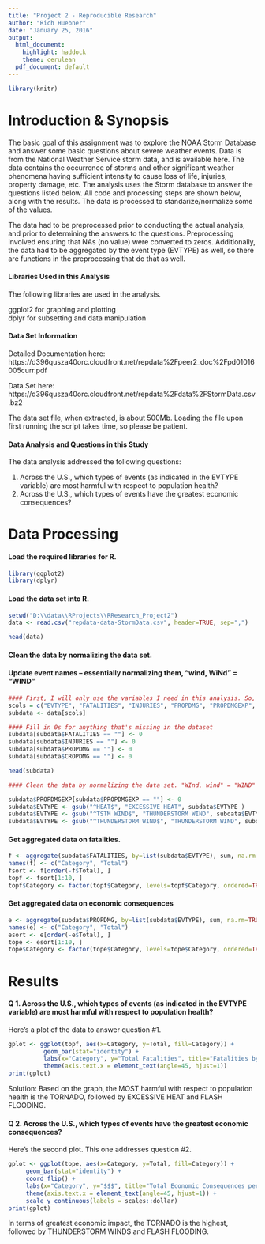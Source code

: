 ```yaml
---
title: "Project 2 - Reproducible Research"
author: "Rich Huebner"
date: "January 25, 2016"
output:
  html_document:
    highlight: haddock
    theme: cerulean
  pdf_document: default
---
```

```r
library(knitr)
```

# Introduction & Synopsis

The basic goal of this assignment was to explore the NOAA Storm Database and answer some basic questions about severe weather events. Data is from the National Weather Service storm data, and is available here. The data contains the occurrence of storms and other significant weather phenomena having sufficient intensity to cause loss of life, injuries, property damage, etc. The analysis uses the Storm database to answer the questions listed below. All code and processing steps are shown below, along with the results.  The data is processed to standarize/normalize some of the values. 

The data had to be preprocessed prior to conducting the actual analysis, and prior to determining the answers to the questions. Preprocessing involved ensuring that NAs (no value) were converted to zeros.  Additionally, the data had to be aggregated by 
the event type (EVTYPE) as well, so there are functions in the preprocessing that do that as well.


#### Libraries Used in this Analysis

The following libraries are used in the analysis.

ggplot2 for graphing and plotting  
dplyr for subsetting and data manipulation

#### Data Set Information

Detailed Documentation here:  https://d396qusza40orc.cloudfront.net/repdata%2Fpeer2_doc%2Fpd01016005curr.pdf

Data Set here: https://d396qusza40orc.cloudfront.net/repdata%2Fdata%2FStormData.csv.bz2

The data set file, when extracted, is about 500Mb.  Loading the file upon first running the script takes time, so please
be patient.


#### Data Analysis and Questions in this Study

The data analysis addressed the following questions:

1. Across the U.S., which types of events (as indicated in the EVTYPE variable) are most harmful with respect to population health?
2. Across the U.S., which types of events have the greatest economic consequences? 


# Data Processing

#### Load the required libraries for R.
```r
library(ggplot2)
library(dplyr)
```

#### Load the data set into R.
```r
setwd("D:\\data\\RProjects\\RResearch_Project2")
data <- read.csv("repdata-data-StormData.csv", header=TRUE, sep=",")       

head(data)
```

#### Clean the data by normalizing the data set.
#### Update event names -- essentially normalizing them, "wind, WiNd" = "WIND"

```r

#### First, I will only use the variables I need in this analysis. So, create a subset.
scols = c("EVTYPE", "FATALITIES", "INJURIES", "PROPDMG", "PROPDMGEXP", "CROPDMG", "CROPDMGEXP")
subdata <- data[scols]

#### Fill in 0s for anything that's missing in the dataset
subdata[subdata$FATALITIES == ""] <- 0
subdata[subdata$INJURIES == ""] <- 0
subdata[subdata$PROPDMG == ""] <- 0
subdata[subdata$CROPDMG == ""] <- 0

head(subdata)

#### Clean the data by normalizing the data set. "WInd, wind" = "WIND"

subdata$PROPDMGEXP[subdata$PROPDMGEXP == ""] <- 0
subdata$EVTYPE <- gsub("^HEAT$", "EXCESSIVE HEAT", subdata$EVTYPE )
subdata$EVTYPE <- gsub("^TSTM WIND$", "THUNDERSTORM WIND", subdata$EVTYPE)
subdata$EVTYPE <- gsub("^THUNDERSTORM WIND$", "THUNDERSTORM WIND", subdata$EVTYPE)

```

#### Get aggregated data on fatalities.

```r
f <- aggregate(subdata$FATALITIES, by=list(subdata$EVTYPE), sum, na.rm = TRUE)
names(f) <- c("Category", "Total")
fsort <- f[order(-f$Total), ]
topf <- fsort[1:10, ]
topf$Category <- factor(topf$Category, levels=topf$Category, ordered=TRUE)

```

#### Get aggregated data on economic consequences

```r
e <- aggregate(subdata$PROPDMG, by=list(subdata$EVTYPE), sum, na.rm=TRUE)
names(e) <- c("Category", "Total")
esort <- e[order(-e$Total), ]
tope <- esort[1:10, ]
tope$Category <- factor(tope$Category, levels=tope$Category, ordered=TRUE)
```

# Results


#### Q 1. Across the U.S., which types of events (as indicated in the EVTYPE variable) are most harmful with respect to population health?

Here's a plot of the data to answer question #1.

```r
gplot <- ggplot(topf, aes(x=Category, y=Total, fill=Category)) +
          geom_bar(stat="identity") +
          labs(x="Category", y="Total Fatalities", title="Fatalities by Event Type") +
          theme(axis.text.x = element_text(angle=45, hjust=1))
print(gplot)

```


Solution: Based on the graph, the MOST harmful with respect to population health is the TORNADO, followed by
EXCESSIVE HEAT and FLASH FLOODING.

#### Q 2. Across the U.S., which types of events have the greatest economic consequences? 

Here's the second plot. This one addresses question #2.

```r
gplot <- ggplot(tope, aes(x=Category, y=Total, fill=Category)) +
     geom_bar(stat="identity") +
     coord_flip() +
     labs(x="Category", y="$$$", title="Total Economic Consequences per Event Type") +
     theme(axis.text.x = element_text(angle=45, hjust=1)) +
     scale_y_continuous(labels = scales::dollar)
print(gplot)
```



In terms of greatest economic impact, the TORNADO is the highest, followed by THUNDERSTORM WINDS
and FLASH FLOODING.
